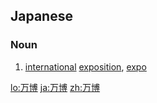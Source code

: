 ==Japanese==
{{ja-kanjitab|ばん|はく|k2=ぱく|yomi=on}}

===Noun===
{{ja-noun|ばんぱく}}

# [[international]] [[exposition]], [[expo]]

[[lo:万博]]
[[ja:万博]]
[[zh:万博]]